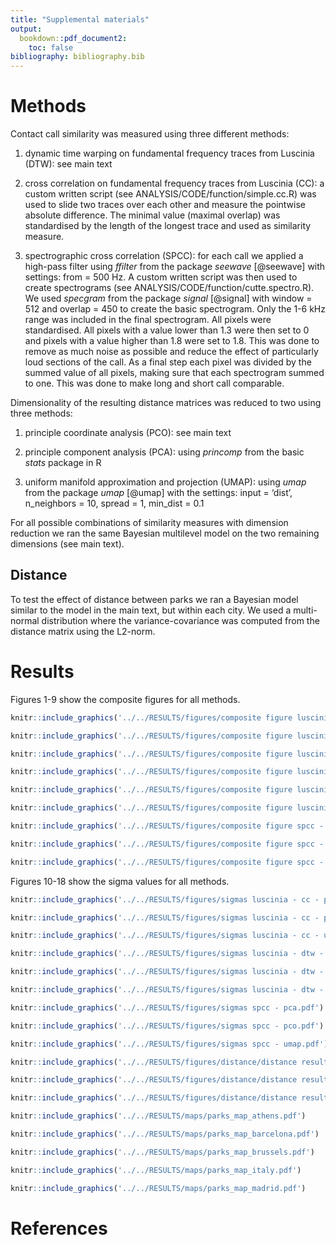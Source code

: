 ```yaml
---
title: "Supplemental materials"
output: 
  bookdown::pdf_document2:
    toc: false
bibliography: bibliography.bib
---
```


# Methods

Contact call similarity was measured using three different methods:

1) dynamic time warping on fundamental frequency traces from Luscinia (DTW): see main text

2) cross correlation on fundamental frequency traces from Luscinia (CC): a custom written script (see ANALYSIS/CODE/function/simple.cc.R) was used to slide two traces over each other and measure the pointwise absolute difference. The minimal value (maximal overlap) was standardised by the length of the longest trace and used as similarity measure. 

3) spectrographic cross correlation (SPCC): for each call we applied a high-pass filter using *ffilter* from the package *seewave* [@seewave] with settings: from = 500 Hz. A custom written script was then used to create spectrograms (see ANALYSIS/CODE/function/cutte.spectro.R). We used *specgram* from the package *signal* [@signal] with window = 512 and overlap = 450 to create the basic spectrogram. Only the 1-6 kHz range was included in the final spectrogram. All pixels were standardised. All pixels with a value lower than 1.3 were then set to 0 and pixels with a value higher than 1.8 were set to 1.8. This was done to remove as much noise as possible and reduce the effect of particularly loud sections of the call. As a final step each pixel was divided by the summed value of all pixels, making sure that each spectrogram summed to one. This was done to make long and short call comparable. 

Dimensionality of the resulting distance matrices was reduced to two using three methods: 

1) principle coordinate analysis (PCO): see main text 

2) principle component analysis (PCA): using *princomp* from the basic *stats* package in R

3) uniform manifold approximation and projection (UMAP): using *umap* from the package *umap* [@umap] with the settings: input = 'dist', n_neighbors = 10, spread = 1, min_dist = 0.1

For all possible combinations of similarity measures with dimension reduction we ran the same Bayesian multilevel model on the two remaining dimensions (see main text).

## Distance

To test the effect of distance between parks we ran a Bayesian model similar to the model in the main text, but within each city. We used a multi-normal distribution where the variance-covariance was computed from the distance matrix using the L2-norm.

# Results

Figures 1-9 show the composite figures for all methods.

```r
knitr::include_graphics('../../RESULTS/figures/composite figure luscinia - cc - pca.pdf')
```

```r
knitr::include_graphics('../../RESULTS/figures/composite figure luscinia - cc - pco.pdf')
```

```r
knitr::include_graphics('../../RESULTS/figures/composite figure luscinia - cc - umap.pdf')
```

```r
knitr::include_graphics('../../RESULTS/figures/composite figure luscinia - dtw - pca.pdf')
```

```r
knitr::include_graphics('../../RESULTS/figures/composite figure luscinia - dtw - pco.pdf')
```

```r
knitr::include_graphics('../../RESULTS/figures/composite figure luscinia - dtw - umap.pdf')
```

```r
knitr::include_graphics('../../RESULTS/figures/composite figure spcc - pca.pdf')
```

```r
knitr::include_graphics('../../RESULTS/figures/composite figure spcc - pco.pdf')
```

```r
knitr::include_graphics('../../RESULTS/figures/composite figure spcc - umap.pdf')
```

\newpage

Figures 10-18 show the sigma values for all methods. 

```r
knitr::include_graphics('../../RESULTS/figures/sigmas luscinia - cc - pca.pdf')
```

```r
knitr::include_graphics('../../RESULTS/figures/sigmas luscinia - cc - pco.pdf')
```

```r
knitr::include_graphics('../../RESULTS/figures/sigmas luscinia - cc - umap.pdf')
```

```r
knitr::include_graphics('../../RESULTS/figures/sigmas luscinia - dtw - pca.pdf')
```

```r
knitr::include_graphics('../../RESULTS/figures/sigmas luscinia - dtw - pco.pdf')
```

```r
knitr::include_graphics('../../RESULTS/figures/sigmas luscinia - dtw - umap.pdf')
```

```r
knitr::include_graphics('../../RESULTS/figures/sigmas spcc - pca.pdf')
```

```r
knitr::include_graphics('../../RESULTS/figures/sigmas spcc - pco.pdf')
```

```r
knitr::include_graphics('../../RESULTS/figures/sigmas spcc - umap.pdf')
```

```r
knitr::include_graphics('../../RESULTS/figures/distance/distance result - Athens.pdf')
```

```r
knitr::include_graphics('../../RESULTS/figures/distance/distance result - Madrid.pdf')
```

```r
knitr::include_graphics('../../RESULTS/figures/distance/distance result - Barcelona.pdf')
```

```r
knitr::include_graphics('../../RESULTS/maps/parks_map_athens.pdf')
```

```r
knitr::include_graphics('../../RESULTS/maps/parks_map_barcelona.pdf')
```

```r
knitr::include_graphics('../../RESULTS/maps/parks_map_brussels.pdf')
```

```r
knitr::include_graphics('../../RESULTS/maps/parks_map_italy.pdf')
```

```r
knitr::include_graphics('../../RESULTS/maps/parks_map_madrid.pdf')
```

\newpage

# References